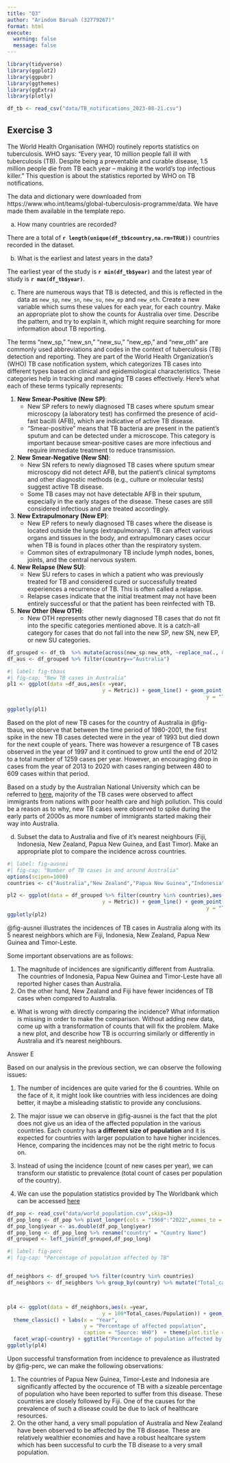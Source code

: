 ```yaml
---
title: "Q3"
author: "Arindom Baruah (32779267)"
format: html
execute: 
  warning: false
  message: false
---
```

```r
library(tidyverse)
library(ggplot2)
library(ggpubr)
library(ggthemes)
library(ggExtra)
library(plotly)
```


```r
df_tb <- read_csv("data/TB_notifications_2023-08-21.csv")
```
## Exercise 3

The World Health Organisation (WHO) routinely reports statistics on tuberculosis. WHO says: "Every year, 10 million people fall ill with tuberculosis (TB). Despite being a preventable and curable disease, 1.5 million people die from TB each year – making it the world’s top infectious killer." This question is about the statistics reported by WHO on TB notifications. 

The data and dictionary were downloaded from https://www.who.int/teams/global-tuberculosis-programme/data. We have made them available in the template repo.

a. How many countries are recorded?

There are a total of __`r length(unique(df_tb$country,na.rm=TRUE))`__ countries recorded in the dataset.


b. What is the earliest and latest years in the data?

The earliest year of the study is __`r min(df_tb$year)`__ and the latest year of study is __`r max(df_tb$year)`__.

c. There are numerous ways that TB is detected, and this is reflected in the data as `new_sp`, `new_sn`, `new_su`, `new_ep` and `new_oth`. Create a new variable which sums these values for each year, for each country. Make an appropriate plot to show the counts for Australia over time. Describe the pattern, and try to explain it, which might require searching for more information about TB reporting.

<div class="alert alert-block alert-warning">
The terms "new_sp," "new_sn," "new_su," "new_ep," and "new_oth" are commonly used abbreviations and codes in the context of tuberculosis (TB) detection and reporting. They are part of the World Health Organization's (WHO) TB case notification system, which categorizes TB cases into different types based on clinical and epidemiological characteristics. These categories help in tracking and managing TB cases effectively. Here's what each of these terms typically represents:

1. **New Smear-Positive (New SP)**:
   - New SP refers to newly diagnosed TB cases where sputum smear microscopy (a laboratory test) has confirmed the presence of acid-fast bacilli (AFB), which are indicative of active TB disease.
   - "Smear-positive" means that TB bacteria are present in the patient's sputum and can be detected under a microscope. This category is important because smear-positive cases are more infectious and require immediate treatment to reduce transmission.

2. **New Smear-Negative (New SN)**:
   - New SN refers to newly diagnosed TB cases where sputum smear microscopy did not detect AFB, but the patient's clinical symptoms and other diagnostic methods (e.g., culture or molecular tests) suggest active TB disease.
   - Some TB cases may not have detectable AFB in their sputum, especially in the early stages of the disease. These cases are still considered infectious and are treated accordingly.

3. **New Extrapulmonary (New EP)**:
   - New EP refers to newly diagnosed TB cases where the disease is located outside the lungs (extrapulmonary). TB can affect various organs and tissues in the body, and extrapulmonary cases occur when TB is found in places other than the respiratory system.
   - Common sites of extrapulmonary TB include lymph nodes, bones, joints, and the central nervous system.

4. **New Relapse (New SU)**:
   - New SU refers to cases in which a patient who was previously treated for TB and considered cured or successfully treated experiences a recurrence of TB. This is often called a relapse.
   - Relapse cases indicate that the initial treatment may not have been entirely successful or that the patient has been reinfected with TB.

5. **New Other (New OTH)**:
   - New OTH represents other newly diagnosed TB cases that do not fit into the specific categories mentioned above. It is a catch-all category for cases that do not fall into the new SP, new SN, new EP, or new SU categories.

</div>

```r
df_grouped <- df_tb  %>% mutate(across(new_sp:new_oth, ~replace_na(., 0))) %>% group_by(year,country) %>% mutate(Metric = new_sp + new_sn + new_su + new_ep + new_oth)
df_aus <- df_grouped %>% filter(country=="Australia")
```

```r
#| label: fig-tbaus
#| fig-cap: "New TB cases in Australia"
pl1 <- ggplot(data =df_aus,aes(x =year,
                               y = Metric)) + geom_line() + geom_point(color="blue") + theme_classic() + labs(x = "Year",
                                                                 y = "Total new TB cases detected",caption = "Source: WHO")  + ggtitle("New TB cases in Australia") + theme(plot.title = element_text(hjust = 0.5))

ggplotly(pl1)

```


Based on the plot of new TB cases for the country of Australia in @fig-tbaus, we observe that between the time period of 1980-2001, the first spike in the new TB cases detected were in the year of 1993 but died down for the next couple of years. There was however a resurgence of TB cases observed in the year of 1997 and it continued to grow until the end of 2012 to a total number of 1259 cases per year. However, an encouraging drop in cases from the year of 2013 to 2020 with cases ranging between 480 to  609 cases within that period.

Based on a study by the Australian National University which can be referred to [here](https://nceph.anu.edu.au/research/projects/australian-tuberculosis-risk-factor-survey#:~:text=Australia%20reports%20approximately%201300%20cases,has%20been%20observed%20since%202003.), majority of the TB cases were observed to affect immigrants from nations with poor health care and high pollution. This could be a reason as to why, new TB cases were observed to spike during the early parts of 2000s as more number of immigrants started making their way into Australia. 

d. Subset the data to Australia and five of it's nearest neighbours (Fiji, Indonesia, New Zealand, Papua New Guinea, and East Timor). Make an appropriate plot to compare the incidence across countries. 

```r
#| label: fig-ausnei
#| fig-cap: "Number of TB cases in and around Australia"
options(scipen=1000)
countries <- c("Australia","New Zealand","Papua New Guinea","Indonesia","Timor-Leste","Fiji")

pl2 <- ggplot(data = df_grouped %>% filter(country %in% countries),aes(x =year,
                               y = Metric)) + geom_line() + geom_point(color='darkred')+ theme_classic() + labs(x = "Year",
                                                                 y = "Total new TB cases detected",caption = "Source: WHO")  + theme(plot.title = element_text(hjust = 0.5)) + facet_wrap(~country,scales = "free_y")
ggplotly(pl2)
```

@fig-ausnei illustrates the incidences of TB cases in Australia along with its 5 nearest neighbors which are Fiji, Indonesia, New Zealand, Papua New Guinea and Timor-Leste.

Some important observations are as follows:

1. The magnitude of incidences are significantly different from Australia. The countries of Indonesia, Papua New Guinea and Timor-Leste have all reported higher cases than Australia. 
2. On the other hand, New Zealand and Fiji have fewer incidences of TB cases when compared to Australia.


e. What is wrong with directly comparing the incidence? What information is missing in order to make the comparison. Without adding new data, come up with a transformation of counts that will fix the problem. Make a new plot, and describe how TB is occurring similarly or differently in Australia and it's nearest neighbours.

Answer E

Based on our analysis in the previous section, we can observe the following issues:

1. The number of incidences are quite varied for the 6 countries. While on the face of it, it might look like countries with less incidences are doing better, it maybe a misleading statistic to provide any conclusions.

2. The major issue we can observe in @fig-ausnei is the fact that the plot does not give us an idea of the affected population in the various countries. Each country has __a different size of population__ and it is expected for countries with larger population to have higher incidences. Hence, comparing the incidences may not be the right metric to focus on.

3. Instead of using the incidence (count of new cases per year), we can transform our statistic to prevalence (total count of cases per population of the country).

4. We can use the population statistics provided by The Worldbank which can be accessed [here](https://data.worldbank.org/indicator/SP.POP.TOTL)

```r
df_pop <- read_csv("data/world_population.csv",skip=3)
df_pop_long <- df_pop %>% pivot_longer(cols = "1960":"2022",names_to = "year",values_to = "Population") %>% select(c("Country Name","year","Population"))
df_pop_long$year <- as.double(df_pop_long$year)
df_pop_long <- df_pop_long %>% rename("country" = "Country Name")
df_grouped <- left_join(df_grouped,df_pop_long)

```

```r
#| label: fig-perc
#| fig-cap: "Percentage of population affected by TB"


df_neighbors <- df_grouped %>% filter(country %in% countries)
df_neighbors <- df_neighbors %>% group_by(country) %>% mutate("Total_cases" = cumsum(Metric)) %>% select(c("country","year","Total_cases","Population"))



pl4 <- ggplot(data = df_neighbors,aes(x =year,
                               y = 100*Total_cases/Population)) + geom_line() + geom_point(color='darkred')+ 
  theme_classic() + labs(x = "Year",
                         y = "Percentage of affected population",
                         caption = "Source: WHO")  + theme(plot.title = element_text(hjust = 0.5)) + 
  facet_wrap(~country) + ggtitle("Percentage of population affected by TB") 
ggplotly(pl4)
```

Upon successful transformation from incidence to prevalence as illustrated by @fig-perc, we can make the following observations:

1. The countries of Papua New Guinea, Timor-Leste and Indonesia are significantly affected by the occurence of TB with a sizeable percentage of population who have been reported to suffer from this disease. These countries are closely followed by Fiji. One of the causes for the prevalence of such a disease could be due to lack of healthcare resources.
2. On the other hand, a very small population of Australia and New Zealand have been observed to be affected by the TB disease. These are relatively wealthier economies and have a robust healtcare system which has been successful to curb the TB disease to a very small population.

